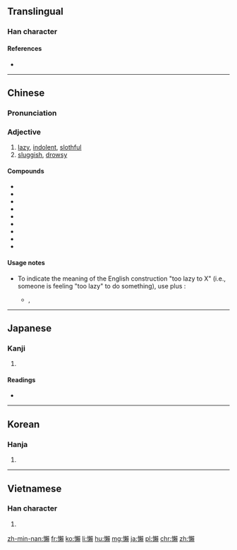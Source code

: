 {{also|懒}}
==Translingual==

===Han character===
{{Han char|rn=61|rad=心|as=16|sn=19|four=97086|canj=PDLC|ids=⿰忄賴}}

====References====
* {{Han ref|kx=0408.160|dkj=11455|dj=0749.170|hdz=42368.130|uh=61F6|ud=25078|bh=C369|bd=50025}}

----

==Chinese==
{{zh-forms|s=懒}}

===Pronunciation===
{{zh-pron
|m=lǎn |ma=Zh-lan.ogg
|c=laan5
|h=pfs=lân
|md=
|mn=lán/nōa
|w=
|mc=y
|oc=y
|cat=a
}}

===Adjective===
{{zh-adj}}

# [[lazy]], [[indolent]], [[slothful]]
# [[sluggish]], [[drowsy]]

====Compounds====
* {{zh-l|懶蟲}}
* {{zh-l|懶得}}
* {{zh-l|懶惰}}
* {{zh-l|懶鬼}}
* {{zh-l|懶漢}}
* {{zh-l|懶猴}}
* {{zh-l|懶散}}
* {{zh-l|懶洋洋}}
* {{zh-l|身上發懶}}

====Usage notes====
* To indicate the meaning of the English construction "too lazy to X" (i.e., someone is feeling "too lazy" to do something), use {{lang|zh|懶／懒}} plus {{zh-l|得}}:
** {{l|zh|w:zh:鄭怡|鄭怡}}, {{lang|zh|離家出走}}
**: {{zh-usex|夏天 的 我 '''懶 得 化妝'''|{{t-needed|zh}}}}

----

==Japanese==

===Kanji===
{{ja-kanji|grade=|rs=心16}}

# {{defn|lang=ja|sort=心16}}

====Readings====
* {{ja-readings|on=[[らん]] (ran), [[らい]] (rai)|kun=[[おこたる]] (okotaru), [[ものうい]] (monoui)}}

----

==Korean==

===Hanja===
{{ko-hanja|hangeul=라, 나, 란, 난|eumhun=|rv=ra, na, ran, nan|mr=ra, na, ran, nan|y=la, na, lan, nan}}

# {{defn|lang=ko|sort=心16}}

----

==Vietnamese==

===Han character===
{{vi-hantu|[[lại]], [[lãn]], [[lớn]], [[lười]]|rs=心16}}

# {{defn|lang=vi|sort=心16}}

[[zh-min-nan:懶]]
[[fr:懶]]
[[ko:懶]]
[[li:懶]]
[[hu:懶]]
[[mg:懶]]
[[ja:懶]]
[[pl:懶]]
[[chr:懶]]
[[zh:懶]]